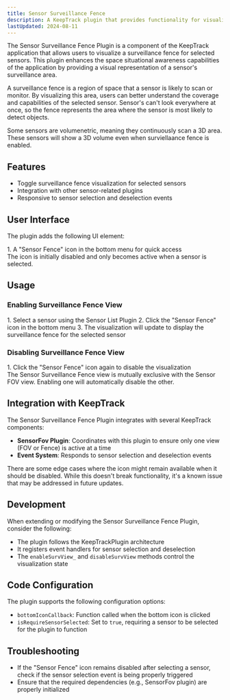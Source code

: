 ```yaml
---
title: Sensor Surveillance Fence
description: A KeepTrack plugin that provides functionality for visualizing a surveillance fence for selected sensors.
lastUpdated: 2024-08-11
---
```



The Sensor Surveillance Fence Plugin is a component of the KeepTrack application that allows users to visualize a surveillance fence for selected sensors. This plugin enhances the space situational awareness capabilities of the application by providing a visual representation of a sensor's surveillance area.

A surveillance fence is a region of space that a sensor is likely to scan or monitor. By visualizing this area, users can better understand the coverage and capabilities of the selected sensor. Sensor's can't look everywhere at once, so the fence represents the area where the sensor is most likely to detect objects.

<Aside type="tip">
  Some sensors are volumenetric, meaning they continuously scan a 3D area. These sensors will show a 3D volume even when surviellaance fence is enabled.
</Aside>

## Features

- Toggle surveillance fence visualization for selected sensors
- Integration with other sensor-related plugins
- Responsive to sensor selection and deselection events

## User Interface

The plugin adds the following UI element:

<Steps>
1. A "Sensor Fence" icon in the bottom menu for quick access
</Steps>

<Aside>
  The icon is initially disabled and only becomes active when a sensor is selected.
</Aside>

## Usage

### Enabling Surveillance Fence View
<Steps>
1. Select a sensor using the Sensor List Plugin
2. Click the "Sensor Fence" icon in the bottom menu
3. The visualization will update to display the surveillance fence for the selected sensor
</Steps>

### Disabling Surveillance Fence View
<Steps>
1. Click the "Sensor Fence" icon again to disable the visualization
</Steps>

<Aside>
  The Sensor Surveillance Fence view is mutually exclusive with the Sensor FOV view. Enabling one will automatically disable the other.
</Aside>

## Integration with KeepTrack

The Sensor Surveillance Fence Plugin integrates with several KeepTrack components:

- **SensorFov Plugin**: Coordinates with this plugin to ensure only one view (FOV or Fence) is active at a time
- **Event System**: Responds to sensor selection and deselection events

<Aside type="caution">
  There are some edge cases where the icon might remain available when it should be disabled. While this doesn't break functionality, it's a known issue that may be addressed in future updates.
</Aside>

## Development

When extending or modifying the Sensor Surveillance Fence Plugin, consider the following:

- The plugin follows the KeepTrackPlugin architecture
- It registers event handlers for sensor selection and deselection
- The `enableSurvView_` and `disableSurvView` methods control the visualization state

## Code Configuration

The plugin supports the following configuration options:

- `bottomIconCallback`: Function called when the bottom icon is clicked
- `isRequireSensorSelected`: Set to `true`, requiring a sensor to be selected for the plugin to function

## Troubleshooting

- If the "Sensor Fence" icon remains disabled after selecting a sensor, check if the sensor selection event is being properly triggered
- Ensure that the required dependencies (e.g., SensorFov plugin) are properly initialized